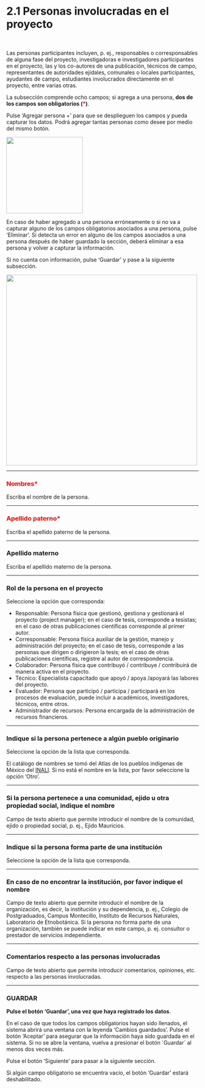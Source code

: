 # 2.1 **Personas involucradas en el proyecto** {.unnumbered}

<br>

Las personas participantes incluyen, p. ej., responsables o corresponsables de alguna fase del proyecto, investigadoras e investigadores participantes en el proyecto, las y los co-autores de una publicación, técnicos de campo, representantes de autoridades ejidales,  comunales o locales participantes, ayudantes de campo, estudiantes involucrados directamente en el proyecto, entre varias otras. 

La subsección comprende ocho campos; si agrega a una persona,
 **dos de los campos son obligatorios (<span style="color:red">\*</span>)**.

Pulse ‘Agregar persona +’ para que se desplieguen los campos y pueda capturar los datos. Podrá agregar tantas personas como desee por medio del mismo botón. 

![](images/Imagen5.png){width="200"}

En caso de haber agregado a una persona erróneamente o si no va a capturar alguno de los campos obligatorios asociados a una persona, pulse ‘Eliminar’. Si detecta un error en alguno de los campos asociados a una persona después de haber guardado la sección, deberá eliminar a esa persona y volver a capturar la información. 

Si no cuenta con información, pulse ‘Guardar’ y pase a la siguiente subsección.

![](images/Imagen6.png){width="500"}

----

### <span style="color:red">Nombres\*</span>  {.unnumbered}

Escriba el nombre de la persona.

----

### <span style="color:red">Apellido paterno\*</span> {.unnumbered}

Escriba el apellido paterno de la persona.

----

### **Apellido materno** {.unnumbered}

Escriba el apellido materno de la persona.

----

### **Rol de la persona en el proyecto** {.unnumbered}

Seleccione la opción que corresponda: 

- Responsable: Persona física que gestionó, gestiona y gestionará el proyecto (project manager); en el caso de tesis, corresponde a tesistas; en el caso de otras publicaciones científicas corresponde al primer autor.
- Corresponsable:  Persona física auxiliar de la gestión, manejo y administración del proyecto; en el caso de tesis, corresponde a las personas que dirigen o dirigieron la tesis; en el caso de otras publicaciones científicas, registre al autor de correspondencia.
- Colaborador: Persona física que contribuyó / contribuye / contribuirá de manera activa en el proyecto.
- Técnico: Especialista capacitado que apoyó / apoya /apoyará las labores del proyecto.
- Evaluador: Persona que participó / participa / participará en los procesos de evaluación, puede incluir a académicos, investigadores, técnicos, entre otros.
- Administrador de recursos: Persona encargada de la administración de recursos financieros.

----

### **Indique si la persona pertenece a algún pueblo originario**{.unnumbered}

Seleccione la opción de la lista que corresponda. 

El catálogo de nombres se tomó del Atlas de los pueblos indígenas de México del [INALI](http://atlas.inpi.gob.mx/pueblos-indigenas/). Si no está el nombre en la lista, por favor seleccione la opción ‘Otro’.

----

### **Si la persona pertenece a una comunidad, ejido u otra propiedad social, indique el nombre**{.unnumbered}

Campo de texto abierto que permite introducir el nombre de la comunidad, ejido o propiedad social, p. ej., Ejido Mauricios.

----

### **Indique si la persona forma parte de una institución**{.unnumbered}

Seleccione la opción de la lista que corresponda.

----

### **En caso de no encontrar la institución, por favor indique el nombre**{.unnumbered}

Campo de texto abierto que permite introducir el nombre de la organización, es decir, la institución y su dependencia, p. ej., Colegio de Postgraduados, Campus Montecillo, Instituto de Recursos Naturales, Laboratorio de Etnobotánica. Si la persona no forma parte de  una organización, también se puede indicar en este campo, p. ej. consultor o prestador de servicios independiente. 

----

### **Comentarios respecto a las personas involucradas**{.unnumbered}
Campo de texto abierto que permite introducir comentarios, opiniones, etc. respecto a las personas involucradas.

----

### **GUARDAR**{.unnumbered}

**Pulse el botón ‘Guardar’, una vez que haya registrado los datos**.

En el caso de que todos los campos obligatorios hayan sido llenados, el sistema abrirá una ventana con la leyenda 'Cambios guardados'. Pulse el botón ‘Aceptar’ para asegurar que la información haya sido guardada en el sistema. Si no se abre la ventana, vuelva a presionar el botón ´Guardar´ al menos dos veces más.

Pulse el botón ‘Siguiente’ para pasar a la siguiente sección. 

Si algún campo obligatorio se encuentra vacío, el botón ‘Guardar’ estará deshabilitado.


